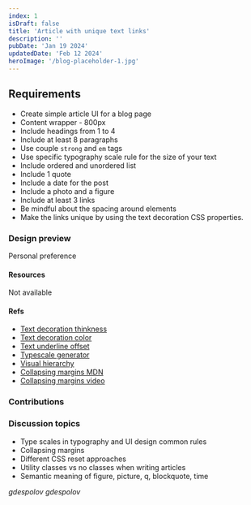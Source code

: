 ```yaml
---
index: 1
isDraft: false
title: 'Article with unique text links'
description: ''
pubDate: 'Jan 19 2024'
updatedDate: 'Feb 12 2024'
heroImage: '/blog-placeholder-1.jpg'
---
```



## Requirements
* Create simple article UI for a blog page
* Content wrapper - 800px
* Include headings from 1 to 4
* Include at least 8 paragraphs
* Use couple `strong` and `em` tags
* Use specific typography scale rule for the size of your text
* Include ordered and unordered list
* Include 1 quote
* Include a date for the post
* Include a photo and a figure
* Include at least 3 links
* Be mindful about the spacing around elements
* <Special /> Make the links unique by using the text decoration CSS properties.

### Design preview
Personal preference

#### Resources
Not available

#### Refs
* [Text decoration thinkness](https://developer.mozilla.org/en-US/docs/Web/CSS/text-decoration-thickness)
* [Text decoration color](https://developer.mozilla.org/en-US/docs/Web/CSS/text-decoration-color)
* [Text underline offset](https://developer.mozilla.org/en-US/docs/Web/CSS/text-underline-offset)
* [Typescale generator](https://typescale.com/)
* [Visual hierarchy](https://www.justinmind.com/ui-design/visual-hierarchy)
* [Collapsing margins MDN](https://developer.mozilla.org/en-US/docs/Web/CSS/CSS_box_model/Mastering_margin_collapsing)
* [Collapsing margins video](https://www.youtube.com/watch?v=qKiz9gdJdr8)

### Contributions
<DocumentPreview content={asavovDocument} index="1" fileName="asavov.html" />
<DocumentPreview content={gdespolovDocument} index="1" fileName="gdespolov.html" />
<DocumentPreview content={rpetrovDocument} index="1" fileName="rpetrov.html" />

### Discussion topics
- Type scales in typography and UI design common rules
- Collapsing margins
- Different CSS reset approaches
- Utility classes vs no classes when writing articles
- Semantic meaning of figure, picture, q, blockquote, time

<Winner>
  <em>gdespolov</em>
</Winner>

<MVP>
  <em>gdespolov</em>
</MVP>